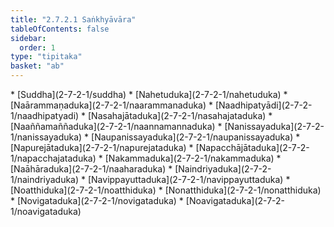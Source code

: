```yaml
---
title: "2.7.2.1 Saṅkhyāvāra"
tableOfContents: false
sidebar:
  order: 1
type: "tipitaka"
basket: "ab"
---
```



<DynamicBreadcrumb />



<TableOfContents>
* [Suddha](2-7-2-1/suddha)
* [Nahetuduka](2-7-2-1/nahetuduka)
* [Naārammaṇaduka](2-7-2-1/naarammanaduka)
* [Naadhipatyādi](2-7-2-1/naadhipatyadi)
* [Nasahajātaduka](2-7-2-1/nasahajataduka)
* [Naaññamaññaduka](2-7-2-1/naannamannaduka)
* [Nanissayaduka](2-7-2-1/nanissayaduka)
* [Naupanissayaduka](2-7-2-1/naupanissayaduka)
* [Napurejātaduka](2-7-2-1/napurejataduka)
* [Napacchājātaduka](2-7-2-1/napacchajataduka)
* [Nakammaduka](2-7-2-1/nakammaduka)
* [Naāhāraduka](2-7-2-1/naaharaduka)
* [Naindriyaduka](2-7-2-1/naindriyaduka)
* [Navippayuttaduka](2-7-2-1/navippayuttaduka)
* [Noatthiduka](2-7-2-1/noatthiduka)
* [Nonatthiduka](2-7-2-1/nonatthiduka)
* [Novigataduka](2-7-2-1/novigataduka)
* [Noavigataduka](2-7-2-1/noavigataduka)
</TableOfContents>